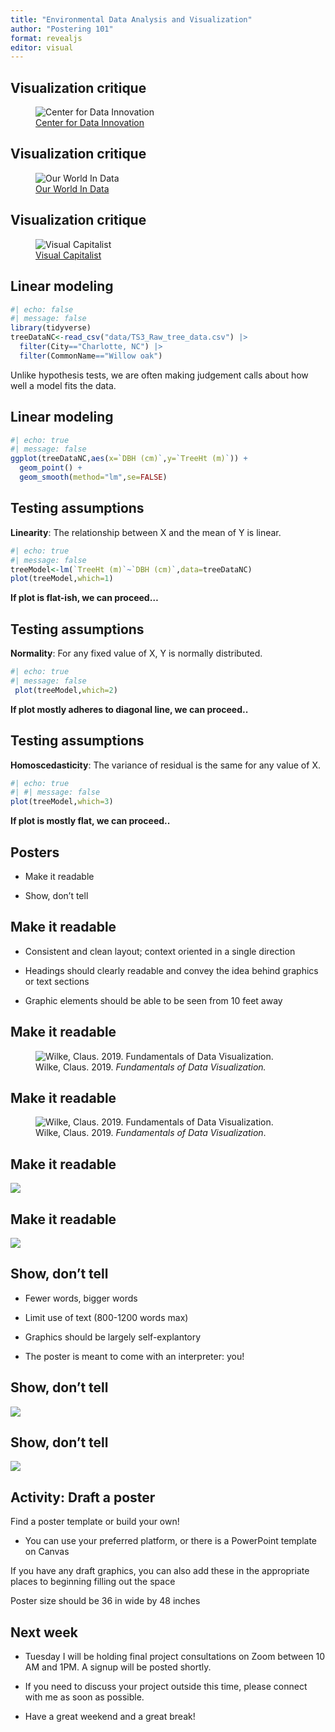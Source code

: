 ---
title: "Environmental Data Analysis and Visualization"
author: "Postering 101"
format: revealjs
editor: visual
---

## Visualization critique

![[Center for Data Innovation](https://datainnovation.org/2023/09/visualizing-the-impact-of-climate-change-on-crops/)](Week11Static/ericVizCritique.png)

## Visualization critique

![[Our World In Data](https://ourworldindata.org/literacy)](Week11Static/ananyaaVizCritique.png){fig-align="center"}

## Visualization critique

![[Visual Capitalist](https://www.visualcapitalist.com/visualized-the-worlds-population-at-8-billion/)](Week11Static/VisCritiqueImage.png){fig-align="center"}

## Linear modeling

```{r}
#| echo: false
#| message: false
library(tidyverse)
treeDataNC<-read_csv("data/TS3_Raw_tree_data.csv") |>
  filter(City=="Charlotte, NC") |>
  filter(CommonName=="Willow oak")
```

Unlike hypothesis tests, we are often making judgement calls about how well a model fits the data.

## Linear modeling

```{r}
#| echo: true
#| message: false
ggplot(treeDataNC,aes(x=`DBH (cm)`,y=`TreeHt (m)`)) +
  geom_point() +
  geom_smooth(method="lm",se=FALSE)
```

## Testing assumptions

**Linearity**: The relationship between X and the mean of Y is linear.

```{r}
#| echo: true
#| message: false
treeModel<-lm(`TreeHt (m)`~`DBH (cm)`,data=treeDataNC)
plot(treeModel,which=1)
```

**If plot is flat-ish, we can proceed...**

## Testing assumptions

**Normality**: For any fixed value of X, Y is normally distributed.

```{r}
#| echo: true 
#| message: false 
 plot(treeModel,which=2)
```

**If plot mostly adheres to diagonal line, we can proceed..**

## Testing assumptions

**Homoscedasticity**: The variance of residual is the same for any value of X.

```{r}
#| echo: true  
#| #| message: false   
plot(treeModel,which=3)
```

**If plot is mostly flat, we can proceed..**

## Posters

-   Make it readable

-   Show, don't tell

## Make it readable

-   Consistent and clean layout; context oriented in a single direction

-   Headings should clearly readable and convey the idea behind graphics or text sections

-   Graphic elements should be able to be seen from 10 feet away

## Make it readable

![Wilke, Claus. 2019. *Fundamentals of Data Visualization.*](Week11Static/smallLegends1.png)

## Make it readable

![Wilke, Claus. 2019. *Fundamentals of Data Visualization*.](Week11Static/smallLegends2.png){fig-align="center"}

## Make it readable

![](Week11Static/crammedPoster3.png){fig-align="center"}

## Make it readable

![](Week11Static/posterOrientation.png){fig-align="center"}

## Show, don't tell

-   Fewer words, bigger words

-   Limit use of text (800-1200 words max)

-   Graphics should be largely self-explantory

-   The poster is meant to come with an interpreter: you!

## Show, don't tell

![](Week11Static/crammedPoster2.png){fig-align="center"}

## Show, don't tell

![](Week11Static/goodPoster1.png){fig-align="center"}

## Activity: Draft a poster

Find a poster template or build your own!

-   You can use your preferred platform, or there is a PowerPoint template on Canvas

If you have any draft graphics, you can also add these in the appropriate places to beginning filling out the space

Poster size should be 36 in wide by 48 inches

## Next week

-   Tuesday I will be holding final project consultations on Zoom between 10 AM and 1PM. A signup will be posted shortly.

-   If you need to discuss your project outside this time, please connect with me as soon as possible.

-   Have a great weekend and a great break!
